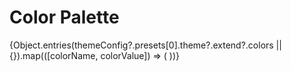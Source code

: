 
# Color Palette

<Meta title="Styling & Theming/Colors" />
<ColorPalette>
  {Object.entries(themeConfig?.presets[0].theme?.extend?.colors || {}).map(([colorName, colorValue]) => (
    <ColorItem key={colorName} title={colorName} colors={colorValue} />
  ))}
</ColorPalette>
